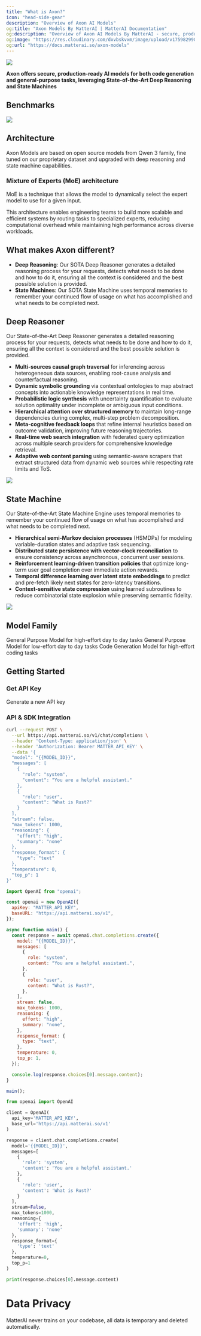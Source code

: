 ```yaml
---
title: "What is Axon?"
icon: "head-side-gear"
description: "Overview of Axon AI Models"
og:title: "Axon Models By MatterAI | MatterAI Documentation"
og:description: "Overview of Axon AI Models By MatterAI - secure, production-ready AI models for general-purpose tasks, coding and deep-research."
og:image: "https://res.cloudinary.com/dxvbskvxm/image/upload/v1759829903/axon-models_n4c8t6.webp"
og:url: "https://docs.matterai.so/axon-models"
---
```


<Frame>
  <img
    src="https://res.cloudinary.com/dxvbskvxm/image/upload/v1759829903/axon-models_n4c8t6.webp"
    className="block"
  />
</Frame>

**Axon offers secure, production-ready AI models for both code generation and general-purpose tasks, leveraging State-of-the-Art Deep Reasoning and State Machines**

## Benchmarks

<Frame>
  <img src="/images/axon/axon-benchmarks.png" className="block" />
</Frame>

## Architecture

<Note>
  Axon Models are based on open source models from Qwen 3 family, fine tuned on
  our proprietary dataset and upgraded with deep reasoning and state machine
  capabilities.
</Note>

### Mixture of Experts (MoE) architecture

MoE is a technique that allows the model to dynamically select the expert model to use for a given input.

This architecture enables engineering teams to build more scalable and efficient systems by routing tasks to specialized experts, reducing computational overhead while maintaining high performance across diverse workloads.

## What makes Axon different?

- **Deep Reasoning**: Our SOTA Deep Reasoner generates a detailed reasoning process for your requests, detects what needs to be done and how to do it, ensuring all the context is considered and the best possible solution is provided.
- **State Machines**: Our SOTA State Machine uses temporal memories to remember your continued flow of usage on what has accomplished and what needs to be completed next.

## Deep Reasoner

Our State-of-the-Art Deep Reasoner generates a detailed reasoning process for your requests, detects what needs to be done and how to do it, ensuring all the context is considered and the best possible solution is provided.

- **Multi-sources causal graph traversal** for inferencing across heterogeneous data sources, enabling root-cause analysis and counterfactual reasoning.
- **Dynamic symbolic grounding** via contextual ontologies to map abstract concepts into actionable knowledge representations in real time.
- **Probabilistic logic synthesis** with uncertainty quantification to evaluate solution optimality under incomplete or ambiguous input conditions.
- **Hierarchical attention over structured memory** to maintain long-range dependencies during complex, multi-step problem decomposition.
- **Meta-cognitive feedback loops** that refine internal heuristics based on outcome validation, improving future reasoning trajectories.
- **Real-time web search integration** with federated query optimization across multiple search providers for comprehensive knowledge retrieval.
- **Adaptive web content parsing** using semantic-aware scrapers that extract structured data from dynamic web sources while respecting rate limits and ToS.

<Frame>
  <img src="/images/axon/axon-deep-reasoner.png" className="block" />
</Frame>

## State Machine

Our State-of-the-Art State Machine Engine uses temporal memories to remember your continued flow of usage on what has accomplished and what needs to be completed next.

- **Hierarchical semi-Markov decision processes** (HSMDPs) for modeling variable-duration states and adaptive task sequencing.
- **Distributed state persistence with vector-clock reconciliation** to ensure consistency across asynchronous, concurrent user sessions.
- **Reinforcement learning-driven transition policies** that optimize long-term user goal completion over immediate action rewards.
- **Temporal difference learning over latent state embeddings** to predict and pre-fetch likely next states for zero-latency transitions.
- **Context-sensitive state compression** using learned subroutines to reduce combinatorial state explosion while preserving semantic fidelity.

<Frame>
  <img src="/images/axon/axon-state-machine.png" className="block" />
</Frame>

## Model Family

<CardGroup cols={3}>
  <Card
    img="https://res.cloudinary.com/dxvbskvxm/image/upload/v1759829902/axon_mphl2c.webp"
    title="Axon 1"
    icon="brain-circuit"
    href="/axon"
  >
    General Purpose Model for high-effort day to day tasks
  </Card>
  <Card
    img="https://res.cloudinary.com/dxvbskvxm/image/upload/v1760447490/axon-mini_jjac8i.webp"
    title="Axon Mini 1"
    icon="microchip"
    href="/axon-mini"
  >
    General Purpose Model for low-effort day to day tasks
  </Card>
  <Card
    img="https://res.cloudinary.com/dxvbskvxm/image/upload/v1759829903/axon-code_kfrxe2.webp"
    title="Axon Code 1"
    icon="laptop-code"
    href="/axon-code"
  >
    Code Generation Model for high-effort coding tasks
  </Card>
</CardGroup>

## Getting Started

### Get API Key

<CardGroup cols={2}>
  <Card title="Get API Key" icon="key" href="/axon-ai/api-keys">
    Generate a new API key
  </Card>
</CardGroup>

### API & SDK Integration

<CodeGroup>

```bash cURL
curl --request POST \
  --url https://api.matterai.so/v1/chat/completions \
  --header 'Content-Type: application/json' \
  --header 'Authorization: Bearer MATTER_API_KEY' \
  --data '{
  "model": "{{MODEL_ID}}",
  "messages": [
    {
      "role": "system",
      "content": "You are a helpful assistant."
    },
    {
      "role": "user",
      "content": "What is Rust?"
    }
  ],
  "stream": false,
  "max_tokens": 1000,
  "reasoning": {
    "effort": "high",
    "summary": "none"
  },
  "response_format": {
    "type": "text"
  },
  "temperature": 0,
  "top_p": 1
}'
```

```javascript OpenAI NodeJS SDK
import OpenAI from "openai";

const openai = new OpenAI({
  apiKey: "MATTER_API_KEY",
  baseURL: "https://api.matterai.so/v1",
});

async function main() {
  const response = await openai.chat.completions.create({
    model: "{{MODEL_ID}}",
    messages: [
      {
        role: "system",
        content: "You are a helpful assistant.",
      },
      {
        role: "user",
        content: "What is Rust?",
      },
    ],
    stream: false,
    max_tokens: 1000,
    reasoning: {
      effort: "high",
      summary: "none",
    },
    response_format: {
      type: "text",
    },
    temperature: 0,
    top_p: 1,
  });

  console.log(response.choices[0].message.content);
}

main();
```

```python OpenAI Python SDK
from openai import OpenAI

client = OpenAI(
  api_key='MATTER_API_KEY',
  base_url='https://api.matterai.so/v1'
)

response = client.chat.completions.create(
  model='{{MODEL_ID}}',
  messages=[
    {
      'role': 'system',
      'content': 'You are a helpful assistant.'
    },
    {
      'role': 'user',
      'content': 'What is Rust?'
    }
  ],
  stream=False,
  max_tokens=1000,
  reasoning={
    'effort': 'high',
    'summary': 'none'
  },
  response_format={
    'type': 'text'
  },
  temperature=0,
  top_p=1
)

print(response.choices[0].message.content)
```

</CodeGroup>

# Data Privacy

<Note>
  MatterAI never trains on your codebase, all data is temporary and deleted
  automatically.
</Note>
